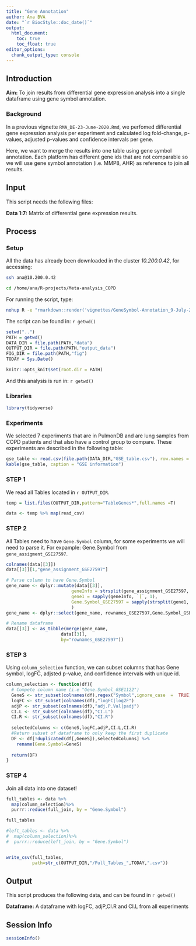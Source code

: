 ```yaml
---
title: "Gene Annotation"
author: Ana BVA
date: "`r BiocStyle::doc_date()`"
output:
  html_document:
    toc: true
    toc_float: true
editor_options: 
  chunk_output_type: console
---
```


## Introduction

<div class="alert alert-info">
  <strong>Aim:</strong> To join results from differential gene expression
  analysis into a single dataframe using gene symbol annotation.
</div>

### Background 

In a previous vignette `RMA_DE-23-June-2020.Rmd`, we perfomed differential gene 
expression analysis per experiment and calculated log fold-change, p-values,
adjusted p-values and confidence intervals per gene.

Here, we want to merge the results into one table using gene symbol annotation. 
Each platform has different gene ids that are not comparable so we will use 
gene symbol annotation (i.e. MMP8, AHR) as reference to join all results.


## Input

This script needs the following files:

<div class="alert alert-warning">
  <strong>Data 1:7:</strong> Matrix of differential gene expression results.  
</div>

## Process

### Setup

All the data has already been downloaded in the cluster *10.200.0.42*, for 
accessing:

```bash
ssh ana@10.200.0.42

cd /home/ana/R-projects/Meta-analysis_COPD
```


For running the script, type:

```bash
nohup R -e "rmarkdown::render('vignettes/GeneSymbol-Annotation_9-July-2020.Rmd')" & > genesymbol.out
```


The script can be found in: `r getwd() `

```r
setwd("..")
PATH = getwd()
DATA_DIR = file.path(PATH,"data")
OUTPUT_DIR = file.path(PATH,"output_data")
FIG_DIR = file.path(PATH,"fig")
TODAY = Sys.Date()

knitr::opts_knit$set(root.dir = PATH)
```

And this analysis is run in: `r getwd() `

### Libraries

```r
library(tidyverse)
```

### Experiments

We selected 7 experiments that are in PulmonDB and are lung samples from COPD patients 
and that also have a control group to compare. These experiments are described 
in the following table:


```r
gse_table <- read.csv(file.path(DATA_DIR,"GSE_table.csv"), row.names = 1)
kable(gse_table, caption = "GSE information")
```


### STEP 1

We read all Tables located in `r OUTPUT_DIR`.

```r
temp = list.files(OUTPUT_DIR,pattern="TableGenes*",full.names =T)

data <- temp %>% map(read_csv)

```

### STEP 2

All Tables need to have `Gene.Symbol` column, for some experiments we will need 
to parse it. For expample: Gene.Symbol from `gene_assigment_GSE27597`.

```r
colnames(data[[3]])
data[[3]][1,"gene_assignment_GSE27597"]

# Parse column to have Gene.Symbol
gene_name <- dplyr::mutate(data[[3]],
                         geneInfo = strsplit(gene_assignment_GSE27597, " /// "),
                         gene1 = sapply(geneInfo, `[`, 1),
                         Gene.Symbol_GSE27597 = sapply(strsplit(gene1, " // "), `[`, 2)
                         )
gene_name <- dplyr::select(gene_name, rownames_GSE27597,Gene.Symbol_GSE27597)

# Rename dataframe
data[[3]] <- as_tibble(merge(gene_name,
                     data[[3]],
                     by="rownames_GSE27597"))

```


### STEP 3

Using `column_selection` function, we can subset columns that has Gene symbol,
logFC, adjsted p-value, and confidence intervals with unique id. 

```r

column_selection <- function(df){
  # Compete column name (i.e "Gene.Symbol_GSE1122")
  GeneS <- str_subset(colnames(df),regex("Symbol",ignore_case  =  TRUE))
  logFC <- str_subset(colnames(df),"logFC|log2F")
  adjP <- str_subset(colnames(df),"adj.P.Val|padj")
  CI.L <- str_subset(colnames(df),"CI.L")
  CI.R <- str_subset(colnames(df),"CI.R")
  
  selectedColumns <- c(GeneS,logFC,adjP,CI.L,CI.R)
  #Return subset of dataframe to only keep the first duplicate
  DF <- df[!duplicated(df[,GeneS]),selectedColumns] %>%
    rename(Gene.Symbol=GeneS)
  
  return(DF)
}

```

### STEP 4

Join all data into one dataset!

```r
full_tables <- data %>% 
  map(column_selection)%>% 
  purrr::reduce(full_join, by = "Gene.Symbol")

full_tables  

#left_tables <- data %>% 
#  map(column_selection)%>% 
#  purrr::reduce(left_join, by = "Gene.Symbol")


write_csv(full_tables,
          path=str_c(OUTPUT_DIR,"/Full_Tables_",TODAY,".csv"))
```


## Output

This script produces the following data, and can be found in `r getwd() ` 

<div class="alert alert-success">
  <strong>Dataframe:</strong> A dataframe with logFC, adjP,CI.R and CI.L from all experiments
</div>

## Session Info

```r
sessionInfo()
```





